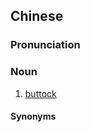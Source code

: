 ==Chinese==
{{zh-forms|alt=屎窟,屎𦜇,屎脗-Hakka,㞓朏-Hakka,尸朏-Hakka}}

===Pronunciation===
{{zh-pron
|c=si2 fat1
|h=pfs=n:sṳ-vut/s:sṳ-fut/sṳ́-vut;gd=si3 fud5/si4 fud5
|cat=n
}}

===Noun===
{{zh-noun}}

# {{lb|zh|vulgar|_|in|_|Cantonese|colloquial|_|in|_|Hakka}} [[buttock]]

====Synonyms====
{{zh-dial|屁股}}